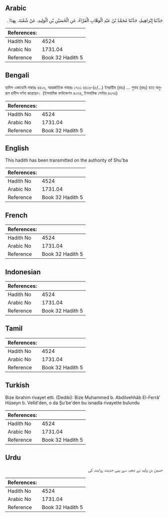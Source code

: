## Arabic


<div dir="rtl" lang="ar" style={{fontSize:'larger',backgroundColor:'#f8f9fa',padding:20}}>
حَدَّثَنَا إِبْرَاهِيمُ، حَدَّثَنَا مُحَمَّدُ بْنُ عَبْدِ الْوَهَّابِ الْفَرَّاءُ، عَنِ الْحُسَيْنِ بْنِ الْوَلِيدِ، عَنْ شُعْبَةَ، بِهَذَا ‏.‏
</div>
<div style={{backgroundColor:'#f8f9fa',padding:20, marginBottom: 10}}><table> <thead> <tr> <th>References:</th> <th></th> </tr> </thead> <tbody><tr><td>Hadith No</td><td>4524</td></tr><tr><td>Arabic No</td><td>1731.04</td></tr><tr><td>Reference</td><td>Book 32 Hadith 5</td></tr></tbody></table></div>

## Bengali


<div dir="ltr" lang="bn" style={{fontSize:'larger',backgroundColor:'#f8f9fa',padding:20}}>
হাদিস একাডেমি নাম্বারঃ ৪৪১৬, আন্তর্জাতিক নাম্বারঃ ১৭৩১ ৪৪১৬-(৫/...) ইবরাহীম (রহঃ) ... শুবাহ (রহঃ) হতে অনুরূপ হাদীস বর্ণনা করেছেন। (ইসলামিক ফাউন্ডেশন ৪৩৭৪, ইসলামিক সেন্টার ৪৩৭৪)
</div>
<div style={{backgroundColor:'#f8f9fa',padding:20, marginBottom: 10}}><table> <thead> <tr> <th>References:</th> <th></th> </tr> </thead> <tbody><tr><td>Hadith No</td><td>4524</td></tr><tr><td>Arabic No</td><td>1731.04</td></tr><tr><td>Reference</td><td>Book 32 Hadith 5</td></tr></tbody></table></div>

## English


<div dir="ltr" lang="en" style={{fontSize:'larger',backgroundColor:'#f8f9fa',padding:20}}>
This hadith has been transmitted on the authority of Shu'ba
</div>
<div style={{backgroundColor:'#f8f9fa',padding:20, marginBottom: 10}}><table> <thead> <tr> <th>References:</th> <th></th> </tr> </thead> <tbody><tr><td>Hadith No</td><td>4524</td></tr><tr><td>Arabic No</td><td>1731.04</td></tr><tr><td>Reference</td><td>Book 32 Hadith 5</td></tr></tbody></table></div>

## French


<div dir="ltr" lang="fr" style={{fontSize:'larger',backgroundColor:'#f8f9fa',padding:20}}>

</div>
<div style={{backgroundColor:'#f8f9fa',padding:20, marginBottom: 10}}><table> <thead> <tr> <th>References:</th> <th></th> </tr> </thead> <tbody><tr><td>Hadith No</td><td>4524</td></tr><tr><td>Arabic No</td><td>1731.04</td></tr><tr><td>Reference</td><td>Book 32 Hadith 5</td></tr></tbody></table></div>

## Indonesian


<div dir="ltr" lang="id" style={{fontSize:'larger',backgroundColor:'#f8f9fa',padding:20}}>

</div>
<div style={{backgroundColor:'#f8f9fa',padding:20, marginBottom: 10}}><table> <thead> <tr> <th>References:</th> <th></th> </tr> </thead> <tbody><tr><td>Hadith No</td><td>4524</td></tr><tr><td>Arabic No</td><td>1731.04</td></tr><tr><td>Reference</td><td>Book 32 Hadith 5</td></tr></tbody></table></div>

## Tamil


<div dir="ltr" lang="ta" style={{fontSize:'larger',backgroundColor:'#f8f9fa',padding:20}}>

</div>
<div style={{backgroundColor:'#f8f9fa',padding:20, marginBottom: 10}}><table> <thead> <tr> <th>References:</th> <th></th> </tr> </thead> <tbody><tr><td>Hadith No</td><td>4524</td></tr><tr><td>Arabic No</td><td>1731.04</td></tr><tr><td>Reference</td><td>Book 32 Hadith 5</td></tr></tbody></table></div>

## Turkish


<div dir="ltr" lang="tr" style={{fontSize:'larger',backgroundColor:'#f8f9fa',padding:20}}>
Bize ibrahim rivayet etti. (Dediki): Bize Muhammed b. Abdilvehhâb El-Ferrâ' Hüseyn b. Velîd'den, o da Şu'be'den bu isnadla rivayette bulundu
</div>
<div style={{backgroundColor:'#f8f9fa',padding:20, marginBottom: 10}}><table> <thead> <tr> <th>References:</th> <th></th> </tr> </thead> <tbody><tr><td>Hadith No</td><td>4524</td></tr><tr><td>Arabic No</td><td>1731.04</td></tr><tr><td>Reference</td><td>Book 32 Hadith 5</td></tr></tbody></table></div>

## Urdu


<div dir="rtl" lang="ur" style={{fontSize:'larger',backgroundColor:'#f8f9fa',padding:20}}>
حسین بن ولید نے شعبہ سے یہی حدیث روایت کی
</div>
<div style={{backgroundColor:'#f8f9fa',padding:20, marginBottom: 10}}><table> <thead> <tr> <th>References:</th> <th></th> </tr> </thead> <tbody><tr><td>Hadith No</td><td>4524</td></tr><tr><td>Arabic No</td><td>1731.04</td></tr><tr><td>Reference</td><td>Book 32 Hadith 5</td></tr></tbody></table></div>